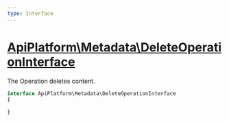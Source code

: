 ```yaml
---
type: Interface
---
```


# [ApiPlatform\Metadata\DeleteOperationInterface](/docs/vmain/reference/Metadata/DeleteOperationInterface)

The Operation deletes content.

```php
interface ApiPlatform\Metadata\DeleteOperationInterface
{

}
```